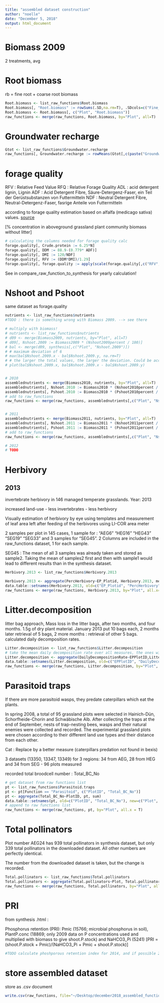 ```yaml
---
title: "assembled dataset construction"
author: "noelle"
date: "December 5, 2018"
output: html_document
---
```


# Biomass 2009
2 treatments, avg 

# Root biomass
rb = fine root + coarse root biomass
```r
Root.biomass <- list_raw_functions$Root.biomass
Root.biomass[, "Root.biomass" := rowSums(.SD,na.rm=T), .SDcols=c("Fine_Roots_Biomass", "Coarse_Roots_Biomass")]
Root.biomass <- Root.biomass[, c("Plot", "Root.biomass")]
raw_functions <- merge(raw_functions, Root.biomass, by="Plot", all=T)
```

# Groundwater recharge
```r
Gtot <- list_raw_functions$Groundwater.recharge
raw_functions[, Groundwater.recharge := rowMeans(Gtot[,c(paste("Groundwater.recharge", seq(2010,2016), sep=""))])]
```


# forage quality
RFV : Relative Feed Value
RFQ : Relative Forage Quality
ADL : acid detergent lignin, Lignin
ADF : Acid Detergent Fibre, Säure-Detergenz-Faser, ein Teil der Gerüstsubstanzen von Futtermitteln
NDF : Neutral Detergent Fibre, Neutral-Detergenz-Faser, fasrige Anteile von Futtermitteln 

according to forage quality estimation based on alfalfa (medicago sativa) values. [source](https://openprairie.sdstate.edu/cgi/viewcontent.cgi?referer=https://scholar.google.ch/&httpsredir=1&article=1351&context=extension_extra)

[% concentration in aboveground grassland plant community biomass without litter]

```r
# calculating the columns needed for forage quality calc
forage.quality[, Crude.protein := 6.25*N]
forage.quality[, DDM := 88.9-(0.779* ADF)]
forage.quality[, DMI := 120/NDF]
forage.quality[, RFV := (DDM*DMI)/1.29]
forage.quality[, forage.quality := apply(scale(forage.quality[,c("RFV", "Crude.protein")]), 1, mean)]
```
See in compare_raw_function_to_synthesis for yearly calculation!

# Nshoot and Pshoot
same dataset as forage.quality
```r
nutrients <- list_raw_functions$nutrients
#TODO : there is something wrong with Biomass 2009. --> see there

# multiply with biomass!
# nutrients <- list_raw_functions$nutrients
# d09 <- merge(Biomass2009, nutrients, by="Plot", all=T)
# d09[, Nshoot.2009 := Biomass2009 * (Nshoot2009percent / 100)]
# bal <- merge(d09, synthesis[,c("Plot", "Nshoot.2009")])
# # maximum deviation of 6
# max(bal$Nshoot.2009.x - bal$Nshoot.2009.y, na.rm=T)
# # the larger the total values, the larger the deviation. Could be acceptable?
# plot(bal$Nshoot.2009.x, bal$Nshoot.2009.x - bal$Nshoot.2009.y)


# 2010
assemblednutrients <- merge(Biomass2010, nutrients, by="Plot", all=T)
assemblednutrients[, Nshoot.2010 := Biomass2010 * (Nshoot2010percent / 100)]
assemblednutrients[, Pshoot.2010 := Biomass2010 * (Pshoot2010percent / 100)]
# add to raw_functions
raw_functions <- merge(raw_functions, assemblednutrients[,c("Plot", "Nshoot.2010", "Pshoot.2010")], by="Plot")


# 2011
assemblednutrients <- merge(Biomass2011, nutrients, by="Plot", all=T)
assemblednutrients[, Nshoot.2011 := Biomass2011 * (Nshoot2011percent / 100)]
assemblednutrients[, Pshoot.2011 := Biomass2011 * (Pshoot2011percent / 100)]
# add to raw_functions
raw_functions <- merge(raw_functions, assemblednutrients[,c("Plot", "Nshoot.2011", "Pshoot.2011")], by="Plot")

# 2012
# TODO
```


# Herbivory
## 2013
invertebrate herbivory in 146 managed temperate grasslands. Year: 2013

increased land-use - less invertebrates - less herbivory

Visually estimation of herbivory by eye using templates and measurement of leaf area left after feeding of the herbivores using LI-COR area meter

2 samples per plot in 145 cases, 1 sample for :  "AEG6"  "HEG16" "HEG43" "SEG19" "SEG33" and 3 samples for "SEG45". 2 Columns are included in the raw_functions dataset, 1 for each sample.

SEG45 : The mean of all 3 samples was already taken and stored as sample2. Taking the mean of samples2 first and then with sample1 would lead to different results than in the synthesis dataset.
```r
Herbivory.2013 <- list_raw_functions$Herbivory.2013

Herbivory.2013 <- aggregate(PercHerbivory~EP_Plotid, Herbivory.2013, mean)
data.table::setnames(Herbivory.2013, old=c("EP_Plotid", "PercHerbivory"), new=c("Plot", "herbivory"))
raw_functions <- merge(raw_functions, Herbivory.2013, by="Plot", all.x=T)
```

# Litter.decomposition
litter bag approach, Mass loss in the litter bags, after two months, and four months. 1.5g of dry plant material. January 2013 put 10 bags each, 2 months later retrieval of 5 bags, 2 more months : retrieval of other 5 bags. calculated daily decomposition rates.
```r
Litter.decomposition <- list_raw_functions$Litter.decomposition
# take the mean daily decomposition rate over all measures, the ones with 2 months and the ones with 4 months decomposition.
Litter.decomposition <- aggregate(DailyDecompositionRate~EPPlotID,Litter.decomposition,mean)
data.table::setnames(Litter.decomposition, old=c("EPPlotID", "DailyDecompositionRate"), new=c("Plot", "Litter.decomposition"))
raw_functions <- merge(raw_functions, Litter.decomposition, by="Plot", all.x = T)
```


# Parasitoid traps
If there are more parasitoid wasps, they predate caterpillars which eat the plants.

In spring 2008, a total of 95 grassland plots were selected in Hainich-Dün, Schorfheide-Chorin and Schwäbische Alb. After collecting the traps at the end of September, nests of trap-nesting bees, wasps and their natural enemies were collected and recorded. The experimental grassland plots were chosen according to their different land use types and their distance from each other.

Cat : Replace by a better measure (caterpillars predation not found in bexis)

3 datasets (13350, 13347, 13349) for 3 regions: 34 from AEG, 28 from HEG and 34 from SEG - 96 plots measured

recorded total broodcell number : Total_BC_No
```r
# get dataset from raw functions list
pt <- list_raw_functions$Parasitoid.traps
pt <- pt[Function == "Parasitoid", c("PlotID", "Total_BC_No")]
pt <- aggregate(Total_BC_No~PlotID, pt, sum)
data.table::setnames(pt, old=c("PlotID", "Total_BC_No"), new=c("Plot", "Parasitoid.traps"))
# append to raw functions list
raw_functions <- merge(raw_functions, pt, by="Plot", all.x = T)
```

# Total pollinators
Plot number AEG24 has 939 total pollinators in synthesis dataset, but only 339 total pollinators in the downloaded dataset. All other numbers are perfectly identical.

The number from the downloaded dataset is taken, but the change is recorded.
```r
Total.pollinators <- list_raw_functions$Total.pollinators
Total.pollinators <- aggregate(Total.pollinators~Plot, Total.pollinators, sum)
raw_functions <- merge(raw_functions, Total.pollinators, by="Plot", all=T)
```



# PRI
from synthesis .html : 

Phosphorus retention (PRI): Pmic (15766; microbial phosphorus in soil), PlantP.conc (18869; only 2009 data on P concentrations used and multiplied with biomass to give shoot.P.stock) and NaHCO3_Pi (5241) [PRI = (shoot.P.stock + Pmic)/(NaHCO3_Pi + Pmic + shoot.P.stock)]
```r
#TODO calculate phoshporous retention index for 2014, and if possible 2011
```


# store assembled dataset
store as .csv document
```r
write.csv(raw_functions, file="~/Desktop/december2018_assembled_functions_dataset.csv")
```

